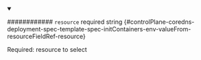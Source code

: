 
<details className="config-field" data-expandable="false" open>
<summary>

############ `resource` <span className="config-field-required" data-required="false">required</span> <span className="config-field-type">string</span> <span className="config-field-default"></span> <span className="config-field-enum"></span> {#controlPlane-coredns-deployment-spec-template-spec-initContainers-env-valueFrom-resourceFieldRef-resource}

Required: resource to select

</summary>



</details>
